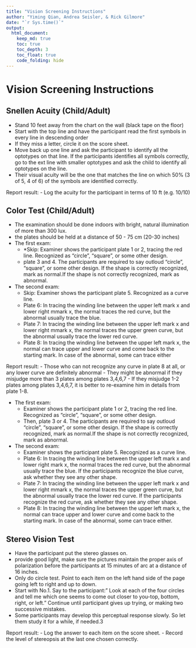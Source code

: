 ```yaml
---
title: "Vision Screening Instructions"
author: "Yiming Qian, Andrea Seisler, & Rick Gilmore"
date: "`r Sys.time()`"
output:
  html_document:
    keep_md: true
    toc: true
    toc_depth: 3
    toc_float: true
    code_folding: hide
---
```


# Vision Screening Instructions

## Snellen Acuity (Child/Adult)
- Stand 10 feet away from the chart on the wall (black tape on the floor)
- Start with the top line and have the participant read the first symbols in every line in descending order
- If they miss a letter, circle it on the score sheet.
- Move back up one line and ask the participant to identify all the optotypes on that line. If the participants identifies all symbols correctly, go to the ext line with smaller optotypes and ask the child to identify all optotypes on the line.
- Their visual acuity will be the one that matches the line on which 50% (3 of 5, 4 of 6) of the symbols are identified correctly.

Report result:
- Log the acuity for the participant in terms of 10 ft (e.g. 10/10)

## Color Test (Child/Adult)
- The examination should be done indoors with bright, natural illumination of more than 300 lux.
- the plates should be held at a distance of 50 - 75 cm (20-30 inches)
- The first exam:
    - *Skip: Examiner shows the participant plate 1 or 2, tracing the red line. Recognized as "circle", "square", or some other design.
    - plate 3 and 4. The participants are required to say outloud "circle", "square", or some other design. If the shape is correctly recognized, mark as normal.If the shape is not correctly recognized, mark as abnormal.
- The second exam:
    - Skip: Examiner shows the participant plate 5. Recognized as a curve line. 
    - Plate 6: In tracing the winding line between the upper left mark x and lower right mmark x, the normal traces the red curve, but the abnormal usually trace the blue.
    - Plate 7: In tracing the winding line between the upper left mark x and lower right mmark x, the normal traces the upper green curve, but the abnormal usually trace the lower red curve.
    - Plate 8: In tracing the winding line between the upper left mark x, the normal can trace upper and lower curve and come back to the starting mark. In case of the abnormal, some can trace either 

Report result:
- Those who can not recognize any curve in plate 8 at all, or any lower curve are definitely abnormal
- They might be abnormal if they misjudge more than 3 plates among plates 3,4,6,7
- If they misjudge 1-2 plates among plates 3,4,6,7, it is better to re-examine him in details from plate 1-8. 

- The first exam:
    - Examiner shows the participant plate 1 or 2, tracing the red line. Recognized as "circle", "square", or some other design.
    - Then, plate 3 or 4. The participants are required to say outloud "circle", "square", or some other design. If the shape is correctly recognized, mark as normal.If the shape is not correctly recognized, mark as abnormal.
- The second exam:
    - Examiner shows the participant plate 5. Recognized as a curve line. 
    - Plate 6: In tracing the winding line between the upper left mark x and lower right mark x, the normal traces the red curve, but the abnormal usually trace the blue. If the participants recognize the blue curve, ask whether they see any other shape.
    - Plate 7: In tracing the winding line between the upper left mark x and lower right mmark x, the normal traces the upper green curve, but the abnormal usually trace the lower red curve. If the participants recognize the red curve, ask whether they see any other shape.
    - Plate 8: In tracing the winding line between the upper left mark x, the normal can trace upper and lower curve and come back to the starting mark. In case of the abnormal, some can trace either. 

## Stereo Vision Test

- Have the participant put the stereo glasses on.
- provide good light, make sure the pictures maintain the proper axis of polarization before the participants at 15 minutes of arc at a distance of 16 inches.
- Only do circle test. Point to each item on the left hand side of the page going left to right and up to down. 
- Start with No.1. Say to the participant:" Look at each of the four circles and tell me which one seems to come out closer to you-top, bottom, right, or left." Continue until participant gives up trying, or making two successive mistakes.
- Some participants may develop this perceptual response slowly. So let them study it for a while, if needed.3

Report result:
- Log the answer to each item on the score sheet.
- Record the level of stereopsis at the last one chosen correctly. 


